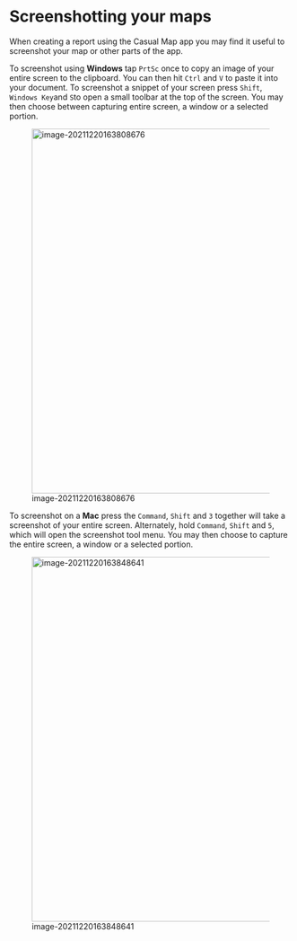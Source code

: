 # Screenshotting your maps

When creating a report using the Casual Map app you may find it useful to screenshot your map or other parts of the app. 

To screenshot using **Windows** tap `PrtSc` once to copy an image of your entire screen to the clipboard. You can then hit `Ctrl` and `V` to paste it into your document. To screenshot a snippet of your screen press `Shift`, `Windows Key`and `S`to open a small toolbar at the top of the screen. You may then choose between capturing entire screen, a window or a selected portion.

![image-20211220163808676](_assets/image-20211220163808676.png){width=650}

To screenshot on a **Mac** press the `Command`, `Shift` and `3` together will take a screenshot of your entire screen. Alternately, hold `Command `, `Shift` and `5`, which will open the screenshot tool menu. You may then choose to capture the entire screen, a window or a selected portion.

![image-20211220163848641](_assets/image-20211220163848641.png){width=650}
